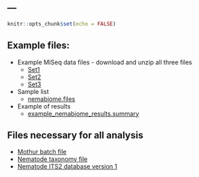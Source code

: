---
---

```r
knitr::opts_chunk$set(echo = FALSE)
```



## Example files:

* Example MiSeq data files - download and unzip all three files
	- [Set1](downloads/Fastq_files_set1.zip)
	- [Set2](downloads/Fastq_files_set2.zip)
	- [Set3](downloads/Fastq_files_set3.zip)

* Sample list
	- [nemabiome.files](downloads/nemabiome.files)

* Example of results
	- [example_nemabiome_results.summary](downloads/example_nemabiome_results.summary)

## Files necessary for all analysis

* [Mothur batch file](downloads/batchfile.txt)
* [Nematode taxonomy file](downloads/nematode_taxonomy.tax)
* [Nematode ITS2 database version 1](downloads/nematode_ITS2_database_version1.fasta)